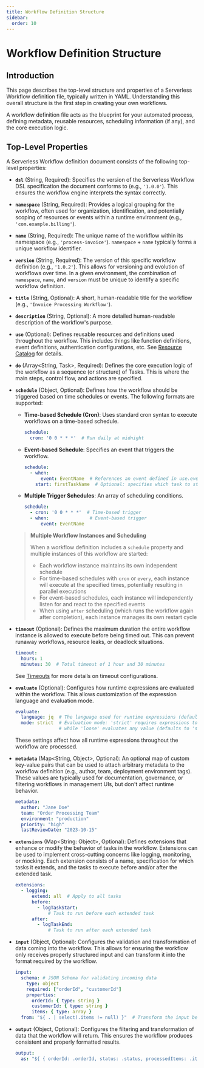 ```yaml
---
title: Workflow Definition Structure
sidebar:
  order: 10
---
```


# Workflow Definition Structure

## Introduction

This page describes the top-level structure and properties of a Serverless Workflow definition file, typically written
in YAML. Understanding this overall structure is the first step in creating your own workflows.

A workflow definition file acts as the blueprint for your automated process, defining metadata, reusable resources,
scheduling information (if any), and the core execution logic.

## Top-Level Properties

A Serverless Workflow definition document consists of the following top-level properties:

* **`dsl`** (String, Required): Specifies the version of the Serverless Workflow DSL specification the document conforms
  to (e.g., `'1.0.0'`). This ensures the workflow engine interprets the syntax correctly.

* **`namespace`** (String, Required): Provides a logical grouping for the workflow, often used for organization,
  identification, and potentially scoping of resources or events within a runtime environment (e.g.,
  `'com.example.billing'`).

* **`name`** (String, Required): The unique name of the workflow within its namespace (e.g., `'process-invoice'`).
  `namespace` + `name` typically forms a unique workflow identifier.

* **`version`** (String, Required): The version of this specific workflow definition (e.g., `'1.0.2'`). This allows for
  versioning and evolution of workflows over time. In a given environment, the combination of `namespace`, `name`, and `version` must be unique to identify a specific workflow definition.

* **`title`** (String, Optional): A short, human-readable title for the workflow (e.g.,
  `'Invoice Processing Workflow'`).

* **`description`** (String, Optional): A more detailed human-readable description of the workflow's purpose.

* **`use`** (Optional): Defines reusable resources and definitions used throughout the workflow. This includes
  things like function definitions, event definitions, authentication configurations, etc.
  See [Resource Catalog](dsl-resource-catalog.md) for details.

* **`do`** (Array\<String, Task>, Required): Defines the core execution logic of the workflow as a sequence (or
  structure)
  of Tasks. This is where the main steps, control flow, and actions are specified.

* **`schedule`** (Object, Optional): Defines how the workflow should be triggered based on time
  schedules or events. The following formats are supported:
    * **Time-based Schedule (Cron)**: Uses standard cron syntax to execute workflows on a time-based schedule.
      ```yaml
      schedule:
        cron: '0 0 * * *'  # Run daily at midnight
      ```
    * **Event-based Schedule**: Specifies an event that triggers the workflow.
      ```yaml
      schedule:
        - when:
            event: EventName  # References an event defined in use.events
          start: firstTaskName  # Optional: specifies which task to start with
      ```
    * **Multiple Trigger Schedules**: An array of scheduling conditions.
      ```yaml
      schedule:
        - cron: '0 0 * * *'  # Time-based trigger
        - when:               # Event-based trigger
            event: EventName
      ```

  > **Multiple Workflow Instances and Scheduling**
  >
  > When a workflow definition includes a `schedule` property and multiple instances of this workflow are started:
  >
  > - Each workflow instance maintains its own independent schedule
  > - For time-based schedules with `cron` or `every`, each instance will execute at the specified times, potentially
      resulting in parallel executions
  > - For event-based schedules, each instance will independently listen for and react to the specified events
  > - When using `after` scheduling (which runs the workflow again after completion), each instance manages its own
      restart cycle
  

* **`timeout`** (Optional): Defines the maximum duration the entire workflow instance is allowed to execute
  before being timed out. This can prevent runaway workflows, resource leaks, or deadlock situations.
  ```yaml
  timeout:
    hours: 1
    minutes: 30  # Total timeout of 1 hour and 30 minutes
  ```
  See [Timeouts](dsl-timeouts.md) for more details on timeout configurations.

* **`evaluate`** (Optional): Configures how runtime expressions are evaluated within the workflow. This allows
  customization of the expression language and evaluation mode.
  ```yaml
  evaluate:
    language: jq  # The language used for runtime expressions (defaults to 'jq')
    mode: strict  # Evaluation mode: 'strict' requires expressions to be enclosed in ${ }, 
                  # while 'loose' evaluates any value (defaults to 'strict')
  ```
  These settings affect how all runtime expressions throughout the workflow are processed.

* **`metadata`** (Map\<String, Object>, Optional): An optional map of custom key-value pairs that can be used to attach arbitrary
  metadata to the workflow definition (e.g., author, team, deployment environment tags). These values are typically used
  for documentation, governance, or filtering workflows in management UIs, but don't affect runtime behavior.
  ```yaml
  metadata:
    author: "Jane Doe"
    team: "Order Processing Team"
    environment: "production"
    priority: "high"
    lastReviewDate: "2023-10-15"
  ```

* **`extensions`** (Map\<String: Object>, Optional): Defines extensions that enhance or modify the behavior of tasks in
  the
  workflow. Extensions can be used to implement cross-cutting concerns like logging, monitoring, or mocking. Each
  extension consists of a name, specification for which tasks it extends, and the tasks to execute before and/or after
  the extended task.
  ```yaml
  extensions:
    - logging:
        extend: all  # Apply to all tasks
        before:
          - logTaskStart:
              # Task to run before each extended task
        after:
          - logTaskEnd:
              # Task to run after each extended task
  ```

* **`input`** (Object, Optional): Configures the validation and transformation of data coming into the workflow. This
  allows for ensuring the workflow only receives properly structured input and can transform it into the format required
  by the workflow.
  ```yaml
  input:
    schema: # JSON Schema for validating incoming data
      type: object
      required: ["orderId", "customerId"]
      properties:
        orderId: { type: string }
        customerId: { type: string }
        items: { type: array }
    from: "${ . | select(.items != null) }"  # Transform the input before processing
  ```

* **`output`** (Object, Optional): Configures the filtering and transformation of data that the workflow will return.
  This ensures the workflow produces consistent and properly formatted results.
  ```yaml
  output:
    as: "${ { orderId: .orderId, status: .status, processedItems: .items | length } }"
  ```
